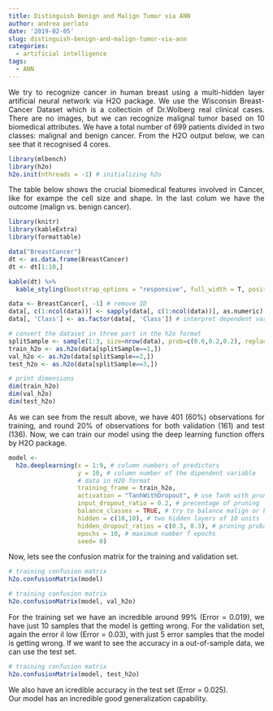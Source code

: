 ```yaml
---
title: Distinguish Benign and Malign Tumor via ANN
author: andrea perlato
date: '2019-02-05'
slug: distinguish-benign-and-malign-tumor-via-ann
categories:
  - artificial intelligence
tags:
  - ANN
---
```


<style>
body {
text-align: justify}
</style>

We try to recognize cancer in human breast using a multi-hidden layer artificial neural network via H2O package.
We use the Wisconsin Breast-Cancer Dataset which is a collectioin of Dr.Wolberg real clinical cases. There are no images, but we can recognize malignal tumor based on 10 biomedical attributes. We have a total number of 699 patients divided in two classes: malignal and benign cancer.
From the H2O output below, we can see that it recognised 4 cores.

```r
library(mlbench)
library(h2o)
h2o.init(nthreads = -1) # initializing h2o

```

The table below shows the crucial biomedical features involved in Cancer, like for exampe the cell size and shape. In the last colum we have the outcome (malign vs. benign cancer).

```r
library(knitr)
library(kableExtra)
library(formattable)

data("BreastCancer")
dt <- as.data.frame(BreastCancer)
dt <- dt[1:10,]

kable(dt) %>%
  kable_styling(bootstrap_options = "responsive", full_width = T, position = "center", font_size = 16)

```


```r
data <- BreastCancer[, -1] # remove ID
data[, c(1:ncol(data))] <- sapply(data[, c(1:ncol(data))], as.numeric) # interpret each features as numeric
data[, 'Class'] <- as.factor(data[, 'Class']) # interpret dependent variable as factor

# convert the dataset in three part in the h2o format
splitSample <- sample(1:3, size=nrow(data), prob=c(0.6,0.2,0.2), replace=TRUE)
train_h2o <- as.h2o(data[splitSample==1,])
val_h2o <- as.h2o(data[splitSample==2,])
test_h2o <- as.h2o(data[splitSample==3,])

# print dimensions
dim(train_h2o)
dim(val_h2o)
dim(test_h2o)

```

As we can see from the result above, we have 401 (60%) observations for training, and round 20% of observations for both validation (161) and test (136).
Now, we can train our model using the deep learning function offers by H2O package.

```r
model <-
  h2o.deeplearning(x = 1:9, # column numbers of predictors
                   y = 10, # column number of the dipendent variable
                   # data in H2O format
                   training_frame = train_h2o,
                   activation = "TanhWithDropout", # use Tanh with pruning method
                   input_dropout_ratio = 0.2, # precentage of pruning
                   balance_classes = TRUE, # try to balance malign or begnin in case of one of them is unbalanced
                   hidden = c(10,10), # two hidden layers of 10 units
                   hidden_dropout_ratios = c(0.3, 0.3), # pruning probablity per each hidden layer
                   epochs = 10, # maximum number f epochs
                   seed= 0)

```

Now, lets see the confusion matrix for the training and validation set.


```r
# training confusion matrix
h2o.confusionMatrix(model)

# training confusion matrix
h2o.confusionMatrix(model, val_h2o)

```

For the training set we have an incredible around 99% (Error = 0.019), we have just 10 samples that the model is getting wrong.
For the validation set, again the error il low (Error = 0.03), with just 5 error samples that the model is getting wrong.
If we want to see the accuracy in a out-of-sample data, we can use the test set.

```r
# training confusion matrix
h2o.confusionMatrix(model, test_h2o)

```
We also have an icredible accuracy in the test set (Error = 0.025). </br>
Our model has an incredible good generalization capability.













































